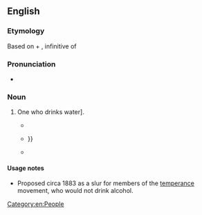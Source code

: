 ==English==

===Etymology===
Based on {{etyl|la|en}} {{m|la|aqua||water}} + {{m|la|bibere}}, infinitive of {{m|la|bibō||to drink}}

===Pronunciation===
* {{IPA|en|/æk.wə.bɪb/}}

===Noun===
{{en-noun}}

# {{lb|en|very|rare|obsolete|derogatory}} One who drinks water].
#* {{quote-book|en|year=1883|title=The Louisville Medical News: a weekly journal of medicine and surgery: Volumes 15-16|passage=and '''aquabibs''' are epithets bestowed by the champions of alcohol in London upon the temperance folk.}}
#* {{quote-book|en|year=1949|title=The spectacular San Franciscans|author=Julia Cooley Altrocchi|passage=Dwight L. Moody and John B. Gough, the great '''aquabib''', had commanded attention {{...}}<!--Google Books preview stops here-->}}
#* {{quote-book|en|year=1966|title=Topographical poetry in XVII-century Eng|author=Robert Arnold Aubin|passage=While its more sober counterpart was directed to quite different ends by a pugnacious '''aquabib''', William Henry Draper}}

====Usage notes====
* Proposed circa 1883 as a slur for members of the [[temperance]] movement, who would not drink alcohol.

[[Category:en:People]]